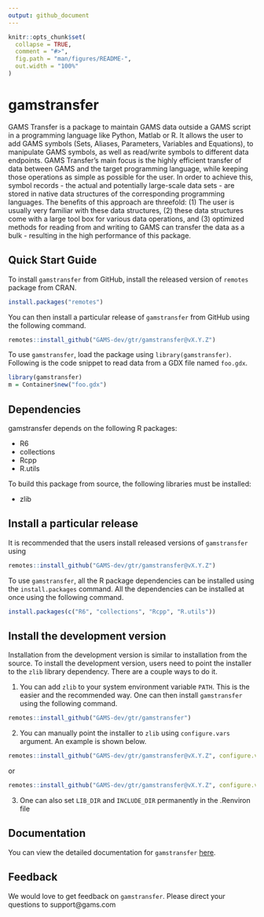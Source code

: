 ```yaml
---
output: github_document
---
```


<!-- README.md is generated from README.Rmd. Please edit that file -->

```r
knitr::opts_chunk$set(
  collapse = TRUE,
  comment = "#>",
  fig.path = "man/figures/README-",
  out.width = "100%"
)
```

# gamstransfer

<!-- badges: start -->
<!-- badges: end -->

GAMS Transfer is a package to maintain GAMS data outside a GAMS script
 in a programming language like Python, Matlab or R. It allows the user
to add GAMS symbols (Sets, Aliases, Parameters, Variables and Equations),
 to manipulate GAMS symbols, as well as read/write symbols to different
data endpoints. GAMS Transfer's main focus is the highly efficient transfer
 of data between GAMS and the target programming language, while keeping
those operations as simple as possible for the user. In order to achieve this,
 symbol records - the actual and potentially large-scale data sets - are
stored in native data structures of the corresponding programming languages.
The benefits of this approach are threefold: (1) The user is usually very
familiar with these data structures, (2) these data structures come with a
large tool box for various data operations, and (3) optimized methods for
reading from and writing to GAMS can transfer the data as a bulk - resulting
 in the high performance of this package.

## Quick Start Guide
To install `gamstransfer` from GitHub, install the released version of `remotes`
package from CRAN.

``` r
install.packages("remotes")
```

You can then install a particular release of `gamstransfer` from GitHub using the
following command.

``` r
remotes::install_github("GAMS-dev/gtr/gamstransfer@vX.Y.Z")
```

To use `gamstransfer`, load the package using `library(gamstransfer)`. Following
is the code snippet to read data from a GDX file named `foo.gdx`.

``` r
library(gamstransfer)
m = Container$new("foo.gdx")
```

## Dependencies
gamstransfer depends on the following R packages:

- R6
- collections
- Rcpp
- R.utils

To build this package from source, the following libraries must be installed:

- zlib

## Install a particular release

It is recommended that the users install released versions of `gamstransfer` using
``` r
remotes::install_github("GAMS-dev/gtr/gamstransfer@vX.Y.Z")
```

To use `gamstransfer`, all the R package dependencies can be installed using the
`install.packages` command. All the dependencies can be installed at once using the
following command.

``` r
install.packages(c("R6", "collections", "Rcpp", "R.utils"))
```

## Install the development version
Installation from the development version is similar to installation from the source.
To install the development version, users need to point the installer to the `zlib` library
dependency. There are a couple ways to do it.

1. You can add `zlib` to your system environment variable `PATH`. This is the easier and the recommended way. One can then
install `gamstransfer` using the following command.
``` r
remotes::install_github("GAMS-dev/gtr/gamstransfer")
```
2. You can manually point the installer to `zlib` using `configure.vars` argument. An example is shown below.
``` r
remotes::install_github("GAMS-dev/gtr/gamstransfer@vX.Y.Z", configure.vars=c("INCLUDE_DIR='[path_to_include]' LIB_DIR='[path_to_bin]'"))
```
or

``` r
remotes::install_github("GAMS-dev/gtr/gamstransfer@vX.Y.Z", configure.vars=c("LIB_DIR='[path_to_shared_object]'"))
```
3. One can also set `LIB_DIR` and `INCLUDE_DIR` permanently in the .Renviron file


## Documentation
You can view the detailed documentation for `gamstransfer` [here](https://www.gams.com/latest/docs/API_R_GAMSTRANSFER.html).

## Feedback
We would love to get feedback on `gamstransfer`. Please direct your questions to support@gams.com
